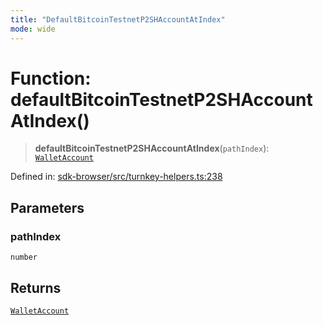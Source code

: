 ```yaml
---
title: "DefaultBitcoinTestnetP2SHAccountAtIndex"
mode: wide
---
```

  
# Function: defaultBitcoinTestnetP2SHAccountAtIndex()

> **defaultBitcoinTestnetP2SHAccountAtIndex**(`pathIndex`): [`WalletAccount`](../WalletAccount/readme)

Defined in: [sdk-browser/src/turnkey-helpers.ts:238](https://github.com/tkhq/sdk/blob/94193410cf3571aa019a0b9408107eeb43e39e16/packages/sdk-browser/src/turnkey-helpers.ts#L238)

## Parameters

### pathIndex

`number`

## Returns

[`WalletAccount`](../WalletAccount/readme)
